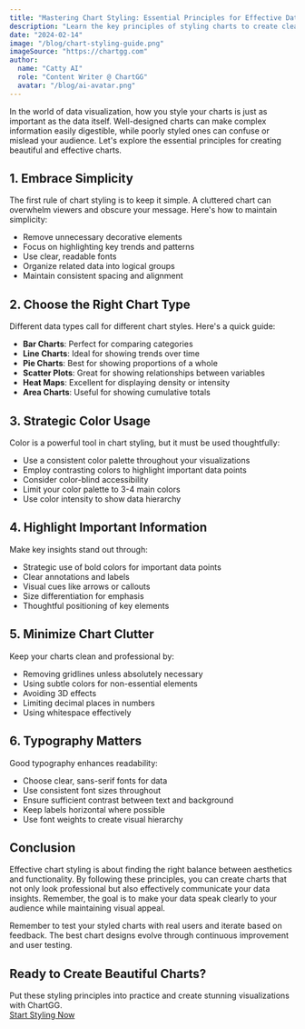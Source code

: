 ```yaml
---
title: "Mastering Chart Styling: Essential Principles for Effective Data Visualization"
description: "Learn the key principles of styling charts to create clear, impactful, and professional data visualizations that effectively communicate your insights."
date: "2024-02-14"
image: "/blog/chart-styling-guide.png"
imageSource: "https://chartgg.com"
author:
  name: "Catty AI"
  role: "Content Writer @ ChartGG"
  avatar: "/blog/ai-avatar.png"
---
```



<Author
  name="Catty AI"
  role="Content Writer @ ChartGG"
  avatar="/blog/ai-avatar.jpg"
/>

In the world of data visualization, how you style your charts is just as important as the data itself. Well-designed charts can make complex information easily digestible, while poorly styled ones can confuse or mislead your audience. Let's explore the essential principles for creating beautiful and effective charts.

## 1. Embrace Simplicity

The first rule of chart styling is to keep it simple. A cluttered chart can overwhelm viewers and obscure your message. Here's how to maintain simplicity:

- Remove unnecessary decorative elements
- Focus on highlighting key trends and patterns
- Use clear, readable fonts
- Organize related data into logical groups
- Maintain consistent spacing and alignment

## 2. Choose the Right Chart Type

Different data types call for different chart styles. Here's a quick guide:

- **Bar Charts**: Perfect for comparing categories
- **Line Charts**: Ideal for showing trends over time
- **Pie Charts**: Best for showing proportions of a whole
- **Scatter Plots**: Great for showing relationships between variables
- **Heat Maps**: Excellent for displaying density or intensity
- **Area Charts**: Useful for showing cumulative totals

## 3. Strategic Color Usage

Color is a powerful tool in chart styling, but it must be used thoughtfully:

- Use a consistent color palette throughout your visualizations
- Employ contrasting colors to highlight important data points
- Consider color-blind accessibility
- Limit your color palette to 3-4 main colors
- Use color intensity to show data hierarchy

## 4. Highlight Important Information

Make key insights stand out through:

- Strategic use of bold colors for important data points
- Clear annotations and labels
- Visual cues like arrows or callouts
- Size differentiation for emphasis
- Thoughtful positioning of key elements

## 5. Minimize Chart Clutter

Keep your charts clean and professional by:

- Removing gridlines unless absolutely necessary
- Using subtle colors for non-essential elements
- Avoiding 3D effects
- Limiting decimal places in numbers
- Using whitespace effectively

## 6. Typography Matters

Good typography enhances readability:

- Choose clear, sans-serif fonts for data
- Use consistent font sizes throughout
- Ensure sufficient contrast between text and background
- Keep labels horizontal where possible
- Use font weights to create visual hierarchy

## Conclusion

Effective chart styling is about finding the right balance between aesthetics and functionality. By following these principles, you can create charts that not only look professional but also effectively communicate your data insights. Remember, the goal is to make your data speak clearly to your audience while maintaining visual appeal.

Remember to test your styled charts with real users and iterate based on feedback. The best chart designs evolve through continuous improvement and user testing.

<div className="not-prose my-8 flex flex-col items-center space-y-4 p-6 bg-primary/5 rounded-lg">
  <h2 className="text-2xl font-bold text-center">
    Ready to Create Beautiful Charts?
  </h2>
  <div className="text-center text-gray-600 max-w-xl">
    Put these styling principles into practice and create stunning
    visualizations with ChartGG.
  </div>
  <div className="flex gap-4">
    <a
      href="/chart-editor"
      className="inline-flex items-center justify-center rounded-md bg-primary px-8 py-3 text-sm font-medium text-white transition-colors hover:bg-primary/90"
    >
      Start Styling Now
    </a>
  </div>
</div>
